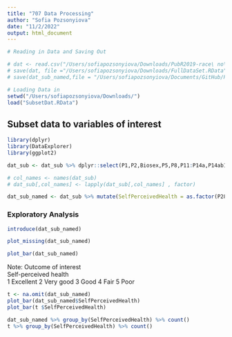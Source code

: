 ```yaml
---
title: "707 Data Processing"
author: "Sofia Pozsonyiova"
date: "11/2/2022"
output: html_document
---
```



```r
# Reading in Data and Saving Out

# dat <- read.csv("/Users/sofiapozsonyiova/Downloads/PubR2019-race\ no\ county\ csv/PubR2019-race\ no\ county.csv")
# save(dat, file ="/Users/sofiapozsonyiova/Downloads/FullDataSet.RData")
# save(dat_sub_named,file = "/Users/sofiapozsonyiova/Documents/GitHub/Private707/data/SubsetDat.RData")
```

```r
# Loading Data in 
setwd("/Users/sofiapozsonyiova/Downloads/")
load("SubsetDat.RData")
```


## Subset data to variables of interest 
```r
library(dplyr)
library(DataExplorer)
library(ggplot2)
```

```r
dat_sub <- dat_sub %>% dplyr::select(P1,P2,Biosex,P5,P8,P11:P14a,P14ab1:P14ab14,P15:P17c,P18b:P18d,P20a:P20c,P20f:P22a,P22e,P23c,P23e,P25:P26h,P27b,P27c,P27e:P29f,P30:P39a,P40a:P40d,P41b:P41e,P41g:P42d,P45,P47a:P47e,P49d,P49a,P49c:P50d,P52a:P52c,P54a:P54b,P56a:P56c,P58a:P58c,P59:P66,P70a,P70c:P70d,P71a:P71d,P74,P76,P80c:P80g,P80i:P81,P86,FiveFV,Binge,Region)
```

```r
# col_names <- names(dat_sub)
# dat_sub[,col_names] <- lapply(dat_sub[,col_names] , factor)
```

```r
dat_sub_named <- dat_sub %>% mutate(SelfPerceivedHealth = as.factor(P28))
```

### Exploratory Analysis  

```r
introduce(dat_sub_named)
```

```r
plot_missing(dat_sub_named)
```

```r
plot_bar(dat_sub_named)
```

Note: Outcome of interest   
Self-perceived health   
1	Excellent
2	Very good
3	Good
4	Fair
5	Poor


```r
t <- na.omit(dat_sub_named)
plot_bar(dat_sub_named$SelfPerceivedHealth)
plot_bar(t $SelfPerceivedHealth)

dat_sub_named %>% group_by(SelfPerceivedHealth) %>% count()
t %>% group_by(SelfPerceivedHealth) %>% count()
```


